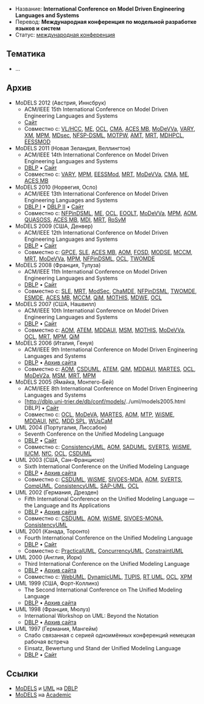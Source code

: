 * Название: '''International Conference on Model Driven Engineering Languages and Systems'''
* Перевод: '''Международная конференция по модельной разработке языков и систем'''
* Статус: [[International Conference|международная конференция]]

== Тематика ==
* …

== Архив ==
* MoDELS 2012 (Австрия, Иннсбрук)
** ACM/IEEE 15th International Conference on Model Driven Engineering Languages and Systems 
** [http://models2012.info/ Сайт]
** Совместно с: [[VL/HCC]], [[ME]], [[OCL]], [[CMA]], [[ACES MB]], [[MoDeVVa]], [[VARY]], [[XM]], [[MPM]], [[MDsec]], [[NFSP-DSML]], [[MOTPW]], [[AMT]], [[MRT]], [[MDHPCL]], [[EESSMOD]]
* MoDELS 2011 (Новая Зеландия, Веллингтон)
** ACM/IEEE 14th International Conference on Model Driven Engineering Languages and Systems
** [http://dblp.uni-trier.de/db/conf/models/models2011.html DBLP] • [http://ecs.victoria.ac.nz/Events/MODELS2011/ Сайт]
** Совместно с: [[VARY]], [[MPM]], [[EESSMod]], [[MRT]], [[MoDeVVa]], [[CMA]], [[ME]], [[ACES MB]]
* MoDELS 2010 (Норвегия, Осло)
** ACM/IEEE 13th International Conference on Model Driven Engineering Languages and Systems
** [http://dblp.uni-trier.de/db/conf/models/models2010-1.html DBLP I] • [http://dblp.uni-trier.de/db/conf/models/models2010-2.html DBLP II] • [http://models2010.ifi.uio.no/ Сайт]
** Совместно с: [[NFPinDSML]], [[ME]], [[OCL]], [[EOOLT]], [[MoDeVVa]], [[MPM]], [[AOM]], [[QUASOSS]], [[ACES MB]], [[MDI]], [[MRT]], [[RoSyM]]
* MoDELS 2009 (США, Денвер)
** ACM/IEEE 12th International Conference on Model Driven Engineering Languages and Systems
** [http://dblp.uni-trier.de/db/conf/models/models2009.html DBLP] • [http://www.cs.colostate.edu/models09/index.html Сайт]
** Совместно с: [[GPCE]], [[SLE]], [[ACES MB]], [[AOM]], [[FOSD]], [[MODSE]], [[MCCM]], [[MRT]], [[MoDeVVa]], [[MPM]], [[NFPinDSML]], [[OCL]], [[TWOMDE]]
* MoDELS 2008 (Франция, Тулуза)
** ACM/IEEE 11th International Conference on Model Driven Engineering Languages and Systems 
** [http://dblp.uni-trier.de/db/conf/models/models2008.html DBLP] • [http://www.irit.fr/models/index.html Сайт]
** Совместно с: [[SLE]], [[MRT]], [[ModSec]], [[ChaMDE]], [[NFPinDSML]], [[TWOMDE]], [[ESMDE]], [[ACES MB]], [[MCCM]], [[QiM]], [[MOTHIS]], [[MDWE]], [[OCL]]
* MoDELS 2007 (США, Нашвилл)
** ACM/IEEE 10th International Conference on Model Driven Engineering Languages and Systems
** [http://dblp.uni-trier.de/db/conf/models/models2007.html DBLP] • [http://models2007.isis.vanderbilt.edu/index.html Сайт]
** Совместно с: [[AOM]], [[ATEM]], [[MDDAUI]], [[MSM]], [[MOTHIS]], [[MoDeVVa]], [[OCL]], [[MRT]], [[MPM]], [[QiM]]
* MoDELS 2006 (Италия, Генуя)
** ACM/IEEE 9th International Conference on Model Driven Engineering Languages and Systems
** [http://dblp.uni-trier.de/db/conf/models/models2006.html DBLP] • [http://web.archive.org/web/20090215015846/http://www.disi.unige.it/researchsites/models06/ Архив сайта]
** Совместно с: [[AOM]], [[CSDUML]], [[ATEM]], [[QiM]], [[MDDAUI]], [[MARTES]], [[OCL]], [[MoDeVVa|MoDeV2a]], [[MSM]], [[MRT]], [[MPM]]
* MoDELS 2005 (Ямайка, Монтего-Бей)
** ACM/IEEE 8th International Conference on Model Driven Engineering Languages and Systems
** [http://dblp.uni-trier.de/db/conf/models/../uml/models2005.html DBLP] • [http://www.cs.colostate.edu/models05/ Сайт]
** Совместно с: [[OCL]], [[MoDeVVa|MoDeVA]], [[MARTES]], [[AOM]], [[MTP]], [[WiSME]], [[MDDAUI]], [[NfC]], [[MDD SPL]], [[WUsCaM]]
* UML 2004 (Португалия, Лиссабон)
** Seventh Conference on the Unified Modeling Language
** [http://dblp.uni-trier.de/db/conf/uml/uml2004.html DBLP] • [http://ctp.di.fct.unl.pt/UML2004/ Сайт]
** Совместно с: [[ConsistencyUML]], [[AOM]], [[SADUML]], [[SVERTS]], [[WiSME]], [[IUCM]], [[NfC]], [[OCL]], [[CSDUML]]
* UML 2003 (США, Сан-Франциско)
** Sixth International Conference on the Unified Modeling Language
** [http://dblp.uni-trier.de/db/conf/uml/uml2003.html DBLP] • [http://web.archive.org/web/20041207030726/http://ase.arc.nasa.gov/uml03/ Архив сайта]
** Совместно с: [[CSDUML]], [[WiSME]], [[SIVOES-MDA]], [[AOM]], [[SVERTS]], [[CompUML]], [[ConsistencyUML]], [[SAP-UML]], [[OCL]]
* UML 2002 (Германия, Дрезден)
** Fifth International Conference on the Unified Modeling Language — the Language and Its Applications
** [http://dblp.uni-trier.de/db/conf/uml/uml2002.html DBLP] • [http://web.archive.org/web/20021109171924/www.inf.tu-dresden.de/uml/index.html Архив сайта]
** Совместно с: [[CSDUML]], [[AOM]], [[WiSME]], [[NfC|SIVOES-MONA]], [[ConsistencyUML]]
* UML 2001 (Канада, Торонто)
** Fourth International Conference on the Unified Modeling Language
** [http://dblp.uni-trier.de/db/conf/uml/uml2001.html DBLP] • [http://www.cs.toronto.edu/uml2001/ Сайт]
** Совместно с: [[PracticalUML]], [[ConcurrencyUML]], [[ConstraintUML]]
* UML 2000 (Англия, Йорк)
** Third International Conference on the Unified Modeling Language
** [http://dblp.uni-trier.de/db/conf/uml/uml2000.html DBLP] • [http://web.archive.org/web/20011211123038/http://www.cs.york.ac.uk/uml2000/ Архив сайта]
** Совместно с: [[WebUML]], [[DynamicUML]], [[TUPIS]], [[RT UML]], [[OCL]], [[XPM]]
* UML 1999 (США, Форт-Коллинз)
** The Second International Conference on The Unified Modeling Language
** [http://dblp.uni-trier.de/db/conf/uml/uml1999.html DBLP] • [http://web.archive.org/web/200012180046/http://www.cs.colostate.edu/UML99/ Архив сайта]
* UML 1998 (Франция, Мюлуз)
** International Workshop on UML: Beyond the Notation
** [http://dblp.uni-trier.de/db/conf/uml/uml1998.html DBLP] • [http://web.archive.org/web/20001205155000/www.essaim.univ-mulhouse.fr/uml/evenements/index.html Архив сайта]
* UML 1997 (Германия, Мангейм)
** Слабо связанная с серией одноимённых конференций немецкая рабочая встреча
** Einsatz, Bewertung und Stand der Unified Modeling Language
** [http://dblp.uni-trier.de/db/conf/uml/uml1997.html DBLP] • [http://www.db.informatik.uni-bremen.de/umlbib/conf/UML97.html Сайт]

== Ссылки ==
* [http://dblp.uni-trier.de/db/conf/models/ MoDELS] и [http://dblp.uni-trier.de/db/conf/uml/ UML] на [[DBLP]]
* [http://academic.research.microsoft.com/Conference/2202/ MoDELS] на [[Academic]]
